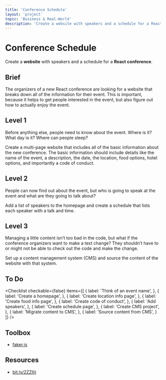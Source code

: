 ```yaml
---
title: 'Conference Schedule'
layout: 'project'
topic: 'Business & Real-World'
description: 'Create a website with speakers and a schedule for a React conference.'
---
```



<ProjectHeader>

# Conference Schedule

Create a <strong className="color-blue">website</strong> with speakers and a schedule for a <strong className="color-purple">React conference</strong>.

</ProjectHeader>

<ProjectContent>

## Brief

The organizers of a new React conference are looking for a website that breaks down all of the information for their event. This is important, because it helps to get people interested in the event, but also figure out how to actually enjoy the event.

## Level 1

Before anything else, people need to know about the event. Where is it? What day is it? Where can people sleep?

Create a multi-page website that includes all of the basic information about the new conference. The basic information should include details like the name of the event, a description, the date, the location, food options, hotel options, and importantly a code of conduct.

<LoginRequired>

## Level 2

People can now find out about the event, but who is going to speak at the event and what are they going to talk about?

Add a list of speakers to the homepage and create a schedule that lists each speaker with a talk and time.

## Level 3

Managing a little content isn’t too bad in the code, but what if the conference organizers want to make a text change? They shouldn’t have to or might not be able to check out the code and make the change.

Set up a content management system (CMS) and source the content of the website with that system.

</LoginRequired>

</ProjectContent>

<ProjectSidebar>

## To Do

<Checklist checkable={false} items={[
  {
    label: 'Think of an event name',
  },
  {
    label: 'Create a homepage',
  },
  {
    label: 'Create location info page',
  },
  {
    label: 'Create food info page',
  },
  {
    label: 'Create code of conduct',
  },
  {
    label: 'Add speakers',
  },
  {
    label: 'Create schedule page',
  },
  {
    label: 'Create CMS project',
  },
  {
    label: 'Migrate content to CMS',
  },
  {
    label: 'Source content from CMS',
  }
]} />

## Toolbox
- [faker.js](https://github.com/marak/Faker.js/)

## Resources
- [bit.ly/2ZZIlij](https://bit.ly/2ZZIlij)

</ProjectSidebar>